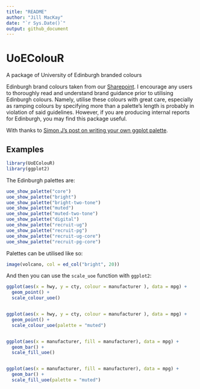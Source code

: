 ```yaml
---
title: "README"
author: "Jill MacKay"
date: "`r Sys.Date()`"
output: github_document
---
```



# UoEColouR
A package of University of Edinburgh branded colours



Edinburgh brand colours taken from our [Sharepoint](https://uoe.sharepoint.com/sites/Brand/SitePages/Colours.aspx). I encourage any users to thoroughly read and understand brand guidance prior to utilising Edinburgh colours. Namely, utilise these colours with great care, especially as ramping colours by specifying more than a palette's length is probably in violation of said guidelines. However, if you are producing internal reports for Edinburgh, you may find this package useful. 


With thanks to [Simon J's post on writing your own ggplot palette](https://drsimonj.svbtle.com/creating-corporate-colour-palettes-for-ggplot2).



## Examples

```r
library(UoEColouR)
library(ggplot2)
```



The Edinburgh palettes are:

```r


uoe_show_palette("core")
uoe_show_palette("bright")
uoe_show_palette("bright-two-tone")
uoe_show_palette("muted")
uoe_show_palette("muted-two-tone")
uoe_show_palette("digital")
uoe_show_palette("recruit-ug")
uoe_show_palette("recruit-pg")
uoe_show_palette("recruit-ug-core")
uoe_show_palette("recruit-pg-core")


```


Palettes can be utilised like so:

```r

image(volcano, col = ed_col("bright", 20))

```



And then you can use the `scale_uoe` function with `ggplot2`:

```r

ggplot(aes(x = hwy, y = cty, colour = manufacturer ), data = mpg) +
  geom_point() +
  scale_colour_uoe()


ggplot(aes(x = hwy, y = cty, colour = manufacturer ), data = mpg) +
  geom_point() +
  scale_colour_uoe(palette = "muted")


ggplot(aes(x = manufacturer, fill = manufacturer), data = mpg) +
  geom_bar() +
  scale_fill_uoe()


ggplot(aes(x = manufacturer, fill = manufacturer), data = mpg) +
  geom_bar() +
  scale_fill_uoe(palette = "muted")


```
